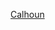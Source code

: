 {{US county navigation box
| template_name  = 卡爾霍恩縣 (愛荷華州)
| listclass = hlist
| county         = 卡爾霍恩縣
| state          = 愛荷華州

| map_image      = Map of Iowa highlighting Calhoun County.svg
| map_caption    = 卡爾霍恩縣在愛荷華州的位置
| map_size       = 75x75

| seat           = 羅克韋爾城

| title1 = [[城市]]
| body1  = 
* [[法納姆維爾 (愛荷華州)|法納姆維爾]]‡
* [[喬莉 (愛荷華州)|喬莉]]
* [[尼里姆 (愛荷華州)|尼里姆]]
* [[萊克城 (愛荷華州)|萊克城]]
* [[勞爾維爾 (愛荷華州)|勞爾維爾]]
* [[萊頓 (愛荷華州)|萊頓]]‡
* [[曼森 (愛荷華州)|曼森]]
* [[波默羅伊 (愛荷華州)|波默羅伊]]
* [[里納德 (愛荷華州)|里納德]]
* [[罗克韦尔城]]
* [[索默斯 (愛荷華州)|索默斯]]
* [[耶特 (愛荷華州)|耶特]]

| title2 = [[行政鎮區]]
| body2  = 
* [[巴特勒鎮區 (愛荷華州卡爾霍恩縣)|巴特勒]]
* [[卡爾霍恩鎮區 (愛荷華州卡爾霍恩縣)|卡爾霍恩]]
* [[錫達鎮區 (愛荷華州卡爾霍恩縣)|錫達]]
* [[森特鎮區 (愛荷華州卡爾霍恩縣)|森特]]
* [[埃爾姆格羅夫鎮區 (愛荷華州卡爾霍恩縣)|埃爾姆格羅夫]]
* [[加菲爾德鎮區 (愛荷華州卡爾霍恩縣)|加菲爾德]]
* [[格林菲爾德鎮區 (愛荷華州卡爾霍恩縣)|格林菲爾德]]
* [[傑克遜鎮區 (愛荷華州卡爾霍恩縣)|傑克遜]]
* [[萊克克里克鎮區 (愛荷華州卡爾霍恩縣)|萊克克里克]]
* [[林肯鎮區 (愛荷華州卡爾霍恩縣)|林肯]]
* [[洛根鎮區 (愛荷華州卡爾霍恩縣)|洛根]]
* [[雷丁鎮區 (愛荷華州卡爾霍恩縣)|雷丁]]
* [[舍曼鎮區 (愛荷華州卡爾霍恩縣)|舍曼]]
* [[雙子湖鎮區 (愛荷華州卡爾霍恩縣)|雙子湖]]
* [[尤尼昂鎮區 (愛荷華州卡爾霍恩縣)|尤尼昂]]
* [[威廉斯鎮區 (愛荷華州卡爾霍恩縣)|威廉斯]]

| title3 = [[人口普查指定地區]]
| body3  = 
* [[雙子湖 (愛荷華州)|雙子湖]]

| title4 = [[非建制地區]]
| body4  = 
* [[伊斯利 (愛荷華州)|伊利斯]]
* [[諾克 (愛荷華州)|諾克]]
* [[拉維尼亞 (愛荷華州)|拉維尼亞]]
* [[派珀 (愛荷華州)|派珀]]
* [[蘭茲 (愛荷華州)|蘭茲]]
* [[理查 (愛荷華州)|理椚]]
* [[舍伍德 (愛荷華州)|舍伍德]]
* [[威特曼 (愛荷華州)|威特曼]]

| title5 = 備註
| body5 = ‡該聚居地有部分隸屬其他縣份

}}<noinclude>
[[Category:艾奧瓦州縣份導航模板|Calhoun]]  
[[Category:卡爾霍恩縣 (愛荷華州)| ]]
</noinclude>